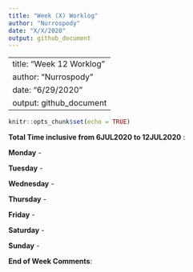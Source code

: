 ```yaml
---
title: "Week (X) Worklog"
author: "Nurrospody"
date: "X/X/2020"
output: github_document
---
```

---
title: "Week 12 Worklog"
author: "Nurrospody"
date: "6/29/2020"
output: github_document
---

```r
knitr::opts_chunk$set(echo = TRUE)
```

**Total Time inclusive from 6JUL2020 to 12JUL2020** : 

**Monday** - 

**Tuesday** - 

**Wednesday** -

**Thursday** - 

**Friday** - 

**Saturday** -

**Sunday** - 

**End of Week Comments**: 


 
